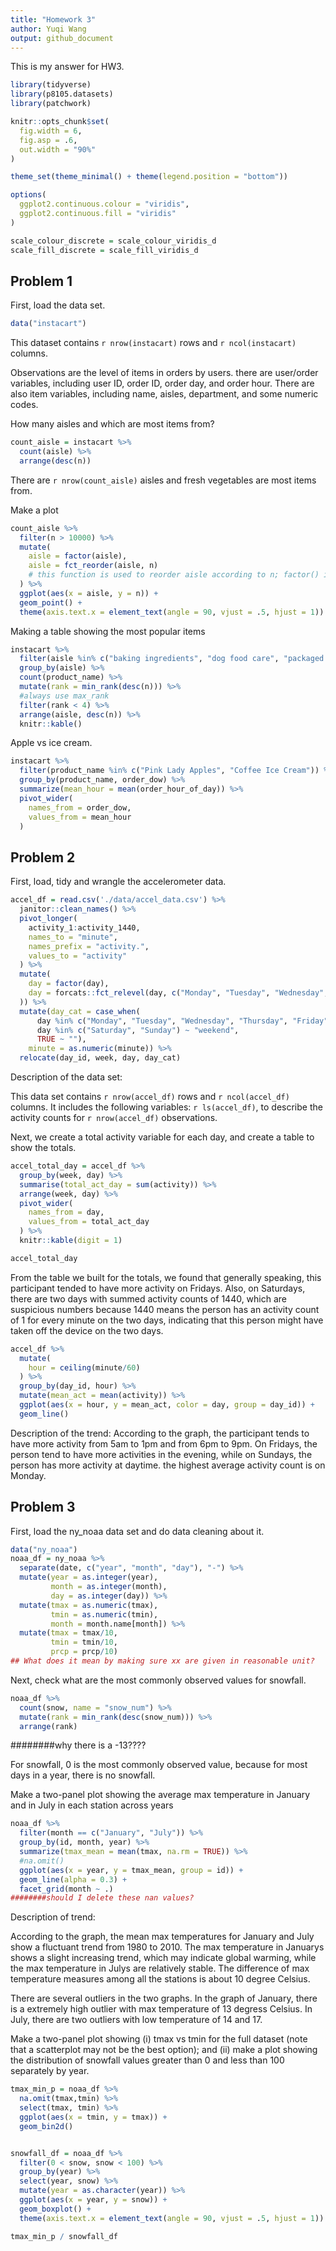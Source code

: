 ```yaml
---
title: "Homework 3"
author: Yuqi Wang
output: github_document
---
```


This is my answer for HW3.

```r
library(tidyverse)
library(p8105.datasets)
library(patchwork)

knitr::opts_chunk$set(
  fig.width = 6,
  fig.asp = .6,
  out.width = "90%"
)

theme_set(theme_minimal() + theme(legend.position = "bottom"))

options(
  ggplot2.continuous.colour = "viridis",
  ggplot2.continuous.fill = "viridis"
)

scale_colour_discrete = scale_colour_viridis_d
scale_fill_discrete = scale_fill_viridis_d
```

## Problem 1

First, load the data set.
```r
data("instacart")
```

This dataset contains `r nrow(instacart)` rows and `r ncol(instacart)` columns.

Observations are the level of items in orders by users. there are user/order variables, including user ID, order ID, order day, and order hour. There are also item variables, including name, aisles, department, and some numeric codes. 

How many aisles and which are most items from?

```r
count_aisle = instacart %>% 
  count(aisle) %>% 
  arrange(desc(n))
```

There are `r nrow(count_aisle)` aisles and fresh vegetables are most items from.

Make a plot

```r
count_aisle %>% 
  filter(n > 10000) %>% 
  mutate(
    aisle = factor(aisle),
    aisle = fct_reorder(aisle, n)
    # this function is used to reorder aisle according to n; factor() is close to as.factor(), check with ?help.
  ) %>% 
  ggplot(aes(x = aisle, y = n)) + 
  geom_point() + 
  theme(axis.text.x = element_text(angle = 90, vjust = .5, hjust = 1))
```

Making a table showing the most popular items

```r
instacart %>% 
  filter(aisle %in% c("baking ingredients", "dog food care", "packaged vegetables fruits")) %>% 
  group_by(aisle) %>% 
  count(product_name) %>% 
  mutate(rank = min_rank(desc(n))) %>% 
  #always use max_rank
  filter(rank < 4) %>% 
  arrange(aisle, desc(n)) %>% 
  knitr::kable()
```

Apple vs ice cream.

```r
instacart %>% 
  filter(product_name %in% c("Pink Lady Apples", "Coffee Ice Cream")) %>% 
  group_by(product_name, order_dow) %>% 
  summarize(mean_hour = mean(order_hour_of_day)) %>% 
  pivot_wider(
    names_from = order_dow,
    values_from = mean_hour
  )
```


## Problem 2

First, load, tidy and wrangle the accelerometer data.

```r
accel_df = read.csv('./data/accel_data.csv') %>% 
  janitor::clean_names() %>% 
  pivot_longer(
    activity_1:activity_1440,
    names_to = "minute",
    names_prefix = "activity.",
    values_to = "activity"
  ) %>% 
  mutate(
    day = factor(day),
    day = forcats::fct_relevel(day, c("Monday", "Tuesday", "Wednesday", "Thursday", "Friday", "Saturday", "Sunday")
  )) %>% 
  mutate(day_cat = case_when(
      day %in% c("Monday", "Tuesday", "Wednesday", "Thursday", "Friday") ~ "weekday",
      day %in% c("Saturday", "Sunday") ~ "weekend",
      TRUE ~ ""),
    minute = as.numeric(minute)) %>% 
  relocate(day_id, week, day, day_cat)
```

Description of the data set:

This data set contains `r nrow(accel_df)` rows and `r ncol(accel_df)` columns. It includes the following variables: `r ls(accel_df)`, to describe the activity counts for `r nrow(accel_df)` observations.

Next, we create a total activity variable for each day, and create a table to show the totals.

```r
accel_total_day = accel_df %>% 
  group_by(week, day) %>% 
  summarise(total_act_day = sum(activity)) %>% 
  arrange(week, day) %>% 
  pivot_wider(
    names_from = day,
    values_from = total_act_day
  ) %>% 
  knitr::kable(digit = 1)

accel_total_day
```

From the table we built for the totals, we found that generally speaking, this participant tended to have more activity on Fridays. Also, on Saturdays, there are two days with summed activity counts of 1440, which are suspicious numbers because 1440 means the person has an activity count of 1 for every minute on the two days, indicating that this person might have taken off the device on the two days.

```r
accel_df %>% 
  mutate(
    hour = ceiling(minute/60)
  ) %>% 
  group_by(day_id, hour) %>% 
  mutate(mean_act = mean(activity)) %>% 
  ggplot(aes(x = hour, y = mean_act, color = day, group = day_id)) +
  geom_line()
```

Description of the trend:
According to the graph, the participant tends to have more activity from 5am to 1pm and from 6pm to 9pm. On Fridays, the person tend to have more activities in the evening, while on Sundays, the person has more activity at daytime. the highest average activity count is on Monday.

## Problem 3

First, load the ny_noaa data set and do data cleaning about it.
```r
data("ny_noaa")
noaa_df = ny_noaa %>% 
  separate(date, c("year", "month", "day"), "-") %>% 
  mutate(year = as.integer(year),
         month = as.integer(month),
         day = as.integer(day)) %>%
  mutate(tmax = as.numeric(tmax),
         tmin = as.numeric(tmin),
         month = month.name[month]) %>% 
  mutate(tmax = tmax/10,
         tmin = tmin/10,
         prcp = prcp/10)
## What does it mean by making sure xx are given in reasonable unit?
```

Next, check what are the most commonly observed values for snowfall.
```r
noaa_df %>% 
  count(snow, name = "snow_num") %>% 
  mutate(rank = min_rank(desc(snow_num))) %>% 
  arrange(rank)
```
########why there is a -13????

For snowfall, 0 is the most commonly observed value, because for most days in a year, there is no snowfall.

Make a two-panel plot showing the average max temperature in January and in July in each station across years

```r
noaa_df %>% 
  filter(month == c("January", "July")) %>% 
  group_by(id, month, year) %>% 
  summarize(tmax_mean = mean(tmax, na.rm = TRUE)) %>% 
  #na.omit() 
  ggplot(aes(x = year, y = tmax_mean, group = id)) +
  geom_line(alpha = 0.3) +
  facet_grid(month ~ .)
########should I delete these nan values?
```

Description of trend:

According to the graph, the mean max temperatures for January and July show a fluctuant trend from 1980 to 2010. The max temperature in Januarys shows a slight increasing trend, which may indicate global warming, while the max temperature in Julys are relatively stable. The difference of max temperature measures among all the stations is about 10 degree Celsius.

There are several outliers in the two graphs. In the graph of January, there is a extremely high outlier with max temperature of 13 degress Celsius. In July, there are two outliers with low temperature of 14 and 17.


Make a two-panel plot showing (i) tmax vs tmin for the full dataset (note that a scatterplot may not be the best option); and (ii) make a plot showing the distribution of snowfall values greater than 0 and less than 100 separately by year.

```r
tmax_min_p = noaa_df %>% 
  na.omit(tmax,tmin) %>% 
  select(tmax, tmin) %>% 
  ggplot(aes(x = tmin, y = tmax)) +
  geom_bin2d()


snowfall_df = noaa_df %>% 
  filter(0 < snow, snow < 100) %>% 
  group_by(year) %>% 
  select(year, snow) %>% 
  mutate(year = as.character(year)) %>% 
  ggplot(aes(x = year, y = snow)) +
  geom_boxplot() +  
  theme(axis.text.x = element_text(angle = 90, vjust = .5, hjust = 1))

tmax_min_p / snowfall_df
```


